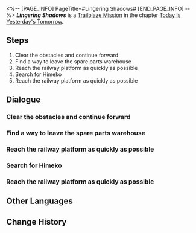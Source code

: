 <%-- [PAGE_INFO]
PageTitle=#Lingering Shadows#
[END_PAGE_INFO] --%>
{{Stub|Dialogue.}}
{{Mission Infobox
|id            = 1000400
|title         = 
|image         = Mission Lingering Shadows.png{{subst:void|<!--$UPLOAD:<<SpriteOutput/Chronicle/1000400.png>-<Mission Lingering Shadows.png>-<Fate's Atlas Images>>-->}}
|type          = Trailblaze
|event_name    = 
|chapter       = Today Is Yesterday's Tomorrow
|requirements  = [[Trailblaze Mission]] ''[[A Moment of Peace]]'' completed
|summary       = New crisis &mdash; the Doomsday Beast is coming, and it seems that you've become some sort of "key element."<br />If you want to get out of this predicament and save the space station from destruction, the only way may be to head to the railway platform and meet up with the Express and the man named Welt.
|characters    = Dan Heng; March 7th; Trailblazer
|startLocation = [[Herta Space Station]] - [[Supply Zone]]
|world         = Herta Space Station
|area          = Supply Zone
|prev          = A Moment of Peace
|next          = Simulated Universe: First Closed Beta
|rewards       = Shadow of Destruction*1
}}
'''''Lingering Shadows''''' is a [[Trailblaze Mission]] in the chapter [[Today Is Yesterday's Tomorrow]].

==Steps==
# Clear the obstacles and continue forward
# Find a way to leave the spare parts warehouse
# Reach the railway platform as quickly as possible
# Search for Himeko
# Reach the railway platform as quickly as possible

<!--
==Gameplay Notes==

--><!--
==Trial Character==

-->
==Dialogue==
{{Stub Dialogue}}

===Clear the obstacles and continue forward{{subst:void|<!--100040123-->}}===
{{Mission Description|type=trailblaze|location=Supply Zone|New crisis &mdash; the Doomsday Beast is coming, and it seems that you've become some sort of "key element."<br />If you want to get out of this predicament and save the space station from destruction, the only way may be to head to the railway platform and meet up with the Express and the man named Welt.}}
{{Dialogue Start}}
:{{tx}}
{{Dialogue End}}

===Find a way to leave the spare parts warehouse{{subst:void|<!--100040114-->}}===
{{Dialogue Start}}
:{{tx}}
{{Dialogue End}}

===Reach the railway platform as quickly as possible{{subst:void|<!--100040106-->}}===
{{Mission Description|type=trailblaze|location=Supply Zone|update|New crisis &mdash; the Doomsday Beast is coming, and it seems that you've become some sort of "key element."<br />If you want to get out of this predicament and save the space station from destruction, the only way may be to head to the railway platform and meet up with the Express and the man named Welt.<br />You're getting closer to the railway platform, hurry.}}
{{Dialogue Start}}
:{{tx}}
{{Dialogue End}}

===Search for Himeko{{subst:void|<!--100040120-->}}===
{{Mission Description|type=trailblaze|location=Master Control Zone|update|You open your eyes and find yourself still in the space station, staring at a ceiling that doesn't look so strange.<br />You are living through what just happened. It seems your mind is not playing tricks on you. You wish Himeko was here.<br />You have so many questions to ask.}}
{{Dialogue Start}}
:{{tx}}
{{Dialogue End}}

===Reach the railway platform as quickly as possible{{subst:void|<!--100040107-->}}===
{{Mission Description|type=trailblaze|location=Supply Zone|update|New crisis &mdash; the Doomsday Beast is coming, and it seems that you've become some sort of "key element."<br />If you want to get out of this predicament and save the space station from destruction, the only way may be to head to the railway platform and meet up with the Express and the man named Welt.<br />You're getting closer to the railway platform, hurry.}}
{{Dialogue Start}}
:{{tx}}
{{Dialogue End}}

==Other Languages==
{{Other Languages
|en   = Lingering Shadows
|zhs  = 阴影从未离去
|zht  = 陰影從未離去
|ja   = 影は離れない
|ko   = 맴도는 그림자
|es   = Sombras persistentes
|fr   = Ombres persistantes
|ru   = Неисчезающие тени
|th   = เงามืดที่ไม่เคยจางหาย
|vi   = Bóng Tối Chưa Rời Đi
|de   = Nachhallende Schatten
|id   = Bayangan Melekat
|pt   = Sombras Duradouras
}}

==Change History==
{{Change History|1.0}}
